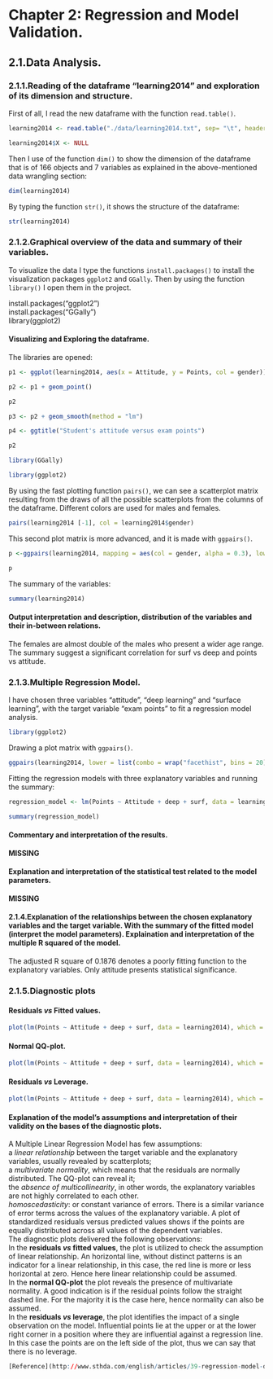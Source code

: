 # Chapter 2: Regression and Model Validation.  

## 2.1.Data Analysis.  
### 2.1.1.Reading of the dataframe "learning2014" and exploration of its dimension and structure.  
First of all, I read the new dataframe with the function ```read.table()```. 
```r
learning2014 <- read.table("./data/learning2014.txt", sep= "\t", header = TRUE)
```

```r
learning2014$X <- NULL
```

Then I use of the function ```dim()``` to show the dimension of the dataframe that is of 166 objects and 7 variables as explained in the above-mentioned data wrangling section:
```r
dim(learning2014)
```

By typing the function ```str()```, it shows the structure of the dataframe:
```r
str(learning2014)
```

### 2.1.2.Graphical overview of the data and summary of their variables.  
To visualize the data I type the functions ```install.packages()``` to install the visualization packages ```ggplot2``` and ```GGally```. Then by using the function ```library()``` I open them in the project.


install.packages("ggplot2")  
install.packages("GGally")  
library(ggplot2)  


#### Visualizing and Exploring the dataframe.  
The libraries are opened:  
```r
p1 <- ggplot(learning2014, aes(x = Attitude, y = Points, col = gender))
```

```r
p2 <- p1 + geom_point()
```

```r
p2
```

```r
p3 <- p2 + geom_smooth(method = "lm")
```

```r
p4 <- ggtitle("Student's attitude versus exam points")
```

```r
p2 
```

```r
library(GGally)
```

```r
library(ggplot2)
```

By using the fast plotting function ```pairs()```, we can see a scatterplot matrix resulting from the draws of all the possible scatterplots from the columns of the dataframe. Different colors are used for males and females. 

```r
pairs(learning2014 [-1], col = learning2014$gender)
```


This second plot matrix is more advanced, and it is made with ```ggpairs()```.
```r
p <-ggpairs(learning2014, mapping = aes(col = gender, alpha = 0.3), lower = list (combo = wrap ("facethist", bins = 20)))
```

```r
p
```

The summary of the variables:
```r
summary(learning2014)
```

#### Output interpretation and description, distribution of the variables and their in-between relations.  
The females are almost double of the males who present a wider age range. The summary suggest a significant correlation for surf vs deep and points vs attitude.


### 2.1.3.Multiple Regression Model.  
I have chosen three variables "attitude", "deep learning" and "surface learning", with the target variable "exam points" to fit a regression model analysis.  

```r
library(ggplot2)
```

Drawing a plot matrix with ```ggpairs()```.  
```r
ggpairs(learning2014, lower = list(combo = wrap("facethist", bins = 20)))
```

Fitting the regression models with three explanatory variables and running the summary:
```r
regression_model <- lm(Points ~ Attitude + deep + surf, data = learning2014)
```

```r
summary(regression_model)
```

#### Commentary and interpretation of the results.  
__MISSING__

#### Explanation and interpretation of the statistical test related to the model parameters.  
__MISSING__

#### 2.1.4.Explanation of the relationships between the chosen explanatory variables and the target variable. With the summary of the fitted model (interpret the model parameters). Explaination and interpretation of the multiple R squared of the model.  
The adjusted R square of 0.1876 denotes a poorly fitting function to the explanatory variables. Only attitude presents statistical significance.


### 2.1.5.Diagnostic plots  

#### Residuals _vs_ Fitted values.  
```r
plot(lm(Points ~ Attitude + deep + surf, data = learning2014), which = 1)
```

#### Normal QQ-plot.  
```r
plot(lm(Points ~ Attitude + deep + surf, data = learning2014), which = 2)
```

#### Residuals _vs_ Leverage.  
```r
plot(lm(Points ~ Attitude + deep + surf, data = learning2014), which = 5)
```


#### __Explanation of the model's assumptions and interpretation of their validity on the bases of the diagnostic plots.__  
A Multiple Linear Regression Model has few assumptions:  
  a _linear relationship_ between the target variable and the explanatory variables,    usually revealed by scatterplots;  
  a _multivariate normality_, which means that the residuals are normally distributed.   The QQ-plot can reveal it;  
  the _absence of multicollinearity_, in other words, the explanatory variables are     not highly correlated to each other.  
  _homoscedasticity_: or constant variance of errors. There is a similar variance of error terms across the values of the explanatory variable. A plot of standardized residuals versus predicted values shows if the points are equally distributed across all values of the dependent variables.  
The diagnostic plots delivered the following observations:  
In the __residuals _vs_ fitted values__, the plot is utilized to check the assumption of linear relationship. An horizontal line, without distinct patterns is an indicator for a linear relationship, in this case, the red line is more or less horizontal at zero. Hence here linear relationship could be assumed.  
In the __normal QQ-plot__ the plot reveals the presence of multivariate normality. A good indication is if the residual points follow the straight dashed line. For the majority it is the case here, hence normality can also be assumed.  
In the __residuals _vs_ leverage__, the plot identifies the impact of a single observation on the model. Influential points lie at the upper or at the lower right corner in a position where they are influential against a regression line. In this case the points are on the left side of the plot, thus we can say that there is no leverage.

```r
[Reference](http://www.sthda.com/english/articles/39-regression-model-diagnostics/161-linear-regression-assumptions-and-diagnostics-in-r-essentials/)
```

